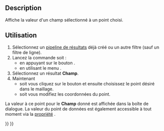 <languages/>

{{Docnav/fr
|[[FEM_PostFilterLinearizedStresses/fr|Graphique de linéarisation des critères]]
|[[FEM_PostCreateFunctionPlane/fr|Filtre fonction plan]]
|[[FEM_Workbench/fr|Atelier FEM]]
|IconL=FEM_PostFilterLinearizedStresses.svg
|IconR=FEM_PostCreateFunctionPlane.svg
|IconC=Workbench_FEM.svg
}}

{{GuiCommand/fr
|Name=FEM PostFilterDataAtPoint
|Name/fr=FEM Données au point
|MenuLocation=Résultats → Données au point
|Workbenches=[[FEM_Workbench/fr|FEM]]
|SeeAlso=[[FEM_PostPipelineFromResult/fr|FEM Pipeline de résultats]], [[FEM_tutorial/fr|FEM Tutoriel]]
}}

==Description==

Affiche la valeur d'un champ sélectionné à un point choisi.

<span id="Usage"></span>
==Utilisation==

<div class="mw-translate-fuzzy">
# Sélectionnez un [[FEM_PostPipelineFromResult/fr|pipeline de résultats]] déjà créé ou un autre filtre (sauf un filtre de ligne).
# Lancez la commande soit :
#* en appuyant sur le bouton {{Button|[[Image:FEM_PostFilterDataAtPoint.svg|16px]] '''Données au point'''}}.
#* en utilisant le menu {{MenuCommand|Résultats → [[Image:FEM_PostFilterDataAtPoint.svg|16px]] Données au point}}.
# Sélectionnez un résultat '''Champ'''.
# Maintenant
#* soit vous cliquez sur le bouton {{Button|Sélectionnez un point}} et ensuite choisissez le point désiré dans le maillage.
#* soit vous modifiez les coordonnées du point.
</div>

La valeur à ce point pour le '''Champ''' donné est affichée dans la boîte de dialogue. La valeur du point de données est également accessible à tout moment via la [[Property_editor/fr|propriété]] {{PropertyData|Point Data}}.


{{Docnav/fr
|[[FEM_PostFilterLinearizedStresses/fr|Graphique de linéarisation des critères]]
|[[FEM_PostCreateFunctionPlane/fr|Filtre fonction plan]]
|[[FEM_Workbench/fr|Atelier FEM]]
|IconL=FEM_PostFilterLinearizedStresses.svg
|IconR=FEM_PostCreateFunctionPlane.svg
|IconC=Workbench_FEM.svg
}}

{{FEM Tools navi{{#translation:}}}}
{{Userdocnavi{{#translation:}}}}